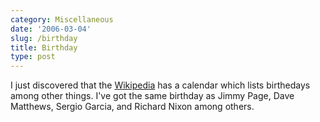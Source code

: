```yaml
---
category: Miscellaneous
date: '2006-03-04'
slug: /birthday
title: Birthday
type: post
---
```



I just discovered that the [Wikipedia](http://en.wikipedia.org) has
a calendar which lists birthedays among other things. I've got the
same birthday as Jimmy Page, Dave Matthews, Sergio Garcia, and
Richard Nixon among others.